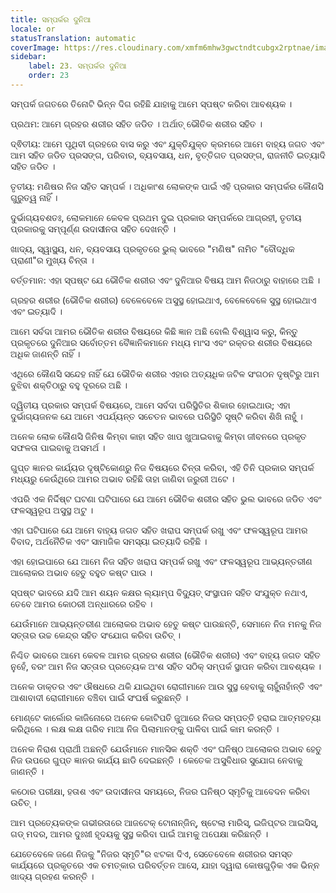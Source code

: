 ```yaml
---
title: ସମ୍ପର୍କର ଦୁନିଆ
locale: or
statusTranslation: automatic
coverImage: https://res.cloudinary.com/xmfm6mhw3gwctndtcubgx2rptnae/image/upload/v1740468922/small_cover_tratado_de_psicologia_revolucionaria_a4c0dca4e0.webp
sidebar:
    label: 23. ସମ୍ପର୍କର ଦୁନିଆ
    order: 23
---
```

ସମ୍ପର୍କ ଜଗତରେ ତିନୋଟି ଭିନ୍ନ ଦିଗ ରହିଛି ଯାହାକୁ ଆମେ ସ୍ପଷ୍ଟ କରିବା ଆବଶ୍ୟକ ।

ପ୍ରଥମ: ଆମେ ଗ୍ରହର ଶରୀର ସହିତ ଜଡିତ । ଅର୍ଥାତ୍ ଭୌତିକ ଶରୀର ସହିତ ।

ଦ୍ଵିତୀୟ: ଆମେ ପୃଥିବୀ ଗ୍ରହରେ ବାସ କରୁ ଏବଂ ଯୁକ୍ତିଯୁକ୍ତ କ୍ରମରେ ଆମେ ବାହ୍ୟ ଜଗତ ଏବଂ ଆମ ସହିତ ଜଡିତ ପ୍ରସଙ୍ଗ, ପରିବାର, ବ୍ୟବସାୟ, ଧନ, ବୃତ୍ତିଗତ ପ୍ରସଙ୍ଗ, ରାଜନୀତି ଇତ୍ୟାଦି ସହିତ ଜଡିତ ।

ତୃତୀୟ: ମଣିଷର ନିଜ ସହିତ ସମ୍ପର୍କ । ଅଧିକାଂଶ ଲୋକଙ୍କ ପାଇଁ ଏହି ପ୍ରକାର ସମ୍ପର୍କର କୌଣସି ଗୁରୁତ୍ୱ ନାହିଁ ।

ଦୁର୍ଭାଗ୍ୟବଶତଃ, ଲୋକମାନେ କେବଳ ପ୍ରଥମ ଦୁଇ ପ୍ରକାର ସମ୍ପର୍କରେ ଆଗ୍ରହୀ, ତୃତୀୟ ପ୍ରକାରକୁ ସମ୍ପୂର୍ଣ୍ଣ ଉଦାସୀନତା ସହିତ ଦେଖନ୍ତି ।

ଖାଦ୍ୟ, ସ୍ୱାସ୍ଥ୍ୟ, ଧନ, ବ୍ୟବସାୟ ପ୍ରକୃତରେ ଭୁଲ୍ ଭାବରେ "ମଣିଷ" ନାମିତ "ବୌଦ୍ଧିକ ପ୍ରାଣୀ"ର ମୁଖ୍ୟ ଚିନ୍ତା ।

ବର୍ତ୍ତମାନ: ଏହା ସ୍ପଷ୍ଟ ଯେ ଭୌତିକ ଶରୀର ଏବଂ ଦୁନିଆର ବିଷୟ ଆମ ନିଜଠାରୁ ବାହାରେ ଅଛି ।

ଗ୍ରହର ଶରୀର (ଭୌତିକ ଶରୀର) ବେଳେବେଳେ ଅସୁସ୍ଥ ହୋଇଥାଏ, ବେଳେବେଳେ ସୁସ୍ଥ ହୋଇଥାଏ ଏବଂ ଇତ୍ୟାଦି ।

ଆମେ ସର୍ବଦା ଆମର ଭୌତିକ ଶରୀର ବିଷୟରେ କିଛି ଜ୍ଞାନ ଅଛି ବୋଲି ବିଶ୍ୱାସ କରୁ, କିନ୍ତୁ ପ୍ରକୃତରେ ଦୁନିଆର ସର୍ବୋତ୍ତମ ବୈଜ୍ଞାନିକମାନେ ମଧ୍ୟ ମାଂସ ଏବଂ ରକ୍ତର ଶରୀର ବିଷୟରେ ଅଧିକ ଜାଣନ୍ତି ନାହିଁ ।

ଏଥିରେ କୌଣସି ସନ୍ଦେହ ନାହିଁ ଯେ ଭୌତିକ ଶରୀର ଏହାର ଅତ୍ୟଧିକ ଜଟିଳ ସଂଗଠନ ଦୃଷ୍ଟିରୁ ଆମ ବୁଝିବା ଶକ୍ତିଠାରୁ ବହୁ ଦୂରରେ ଅଛି ।

ଦ୍ୱିତୀୟ ପ୍ରକାର ସମ୍ପର୍କ ବିଷୟରେ, ଆମେ ସର୍ବଦା ପରିସ୍ଥିତିର ଶିକାର ହୋଇଥାଉ; ଏହା ଦୁର୍ଭାଗ୍ୟଜନକ ଯେ ଆମେ ଏପର୍ଯ୍ୟନ୍ତ ସଚେତନ ଭାବରେ ପରିସ୍ଥିତି ସୃଷ୍ଟି କରିବା ଶିଖି ନାହୁଁ ।

ଅନେକ ଲୋକ କୌଣସି ଜିନିଷ କିମ୍ବା କାହା ସହିତ ଖାପ ଖୁଆଇବାକୁ କିମ୍ବା ଜୀବନରେ ପ୍ରକୃତ ସଫଳତା ପାଇବାକୁ ଅସମର୍ଥ ।

ଗୁପ୍ତ ଜ୍ଞାନର କାର୍ଯ୍ୟର ଦୃଷ୍ଟିକୋଣରୁ ନିଜ ବିଷୟରେ ଚିନ୍ତା କରିବା, ଏହି ତିନି ପ୍ରକାର ସମ୍ପର୍କ ମଧ୍ୟରୁ କେଉଁଥିରେ ଆମର ଅଭାବ ରହିଛି ତାହା ଜାଣିବା ଜରୁରୀ ଅଟେ ।

ଏପରି ଏକ ନିର୍ଦ୍ଦିଷ୍ଟ ଘଟଣା ଘଟିପାରେ ଯେ ଆମେ ଭୌତିକ ଶରୀର ସହିତ ଭୁଲ ଭାବରେ ଜଡିତ ଏବଂ ଫଳସ୍ୱରୂପ ଅସୁସ୍ଥ ଅଟୁ ।

ଏହା ଘଟିପାରେ ଯେ ଆମେ ବାହ୍ୟ ଜଗତ ସହିତ ଖରାପ ସମ୍ପର୍କ ରଖୁ ଏବଂ ଫଳସ୍ୱରୂପ ଆମର ବିବାଦ, ଅର୍ଥନୈତିକ ଏବଂ ସାମାଜିକ ସମସ୍ୟା ଇତ୍ୟାଦି ରହିଛି ।

ଏହା ହୋଇପାରେ ଯେ ଆମେ ନିଜ ସହିତ ଖରାପ ସମ୍ପର୍କ ରଖୁ ଏବଂ ଫଳସ୍ୱରୂପ ଆଭ୍ୟନ୍ତରୀଣ ଆଲୋକର ଅଭାବ ହେତୁ ବହୁତ କଷ୍ଟ ପାଉ ।

ସ୍ପଷ୍ଟ ଭାବରେ ଯଦି ଆମ ଶୟନ କକ୍ଷର ଲ୍ୟାମ୍ପ ବିଦ୍ୟୁତ୍ ସଂସ୍ଥାପନ ସହିତ ସଂଯୁକ୍ତ ନଥାଏ, ତେବେ ଆମର କୋଠରୀ ଅନ୍ଧାରରେ ରହିବ ।

ଯେଉଁମାନେ ଆଭ୍ୟନ୍ତରୀଣ ଆଲୋକର ଅଭାବ ହେତୁ କଷ୍ଟ ପାଉଛନ୍ତି, ସେମାନେ ନିଜ ମନକୁ ନିଜ ସତ୍ତାର ଉଚ୍ଚ କେନ୍ଦ୍ର ସହିତ ସଂଯୋଗ କରିବା ଉଚିତ୍ ।

ନିଶ୍ଚିତ ଭାବରେ ଆମେ କେବଳ ଆମର ଗ୍ରହର ଶରୀର (ଭୌତିକ ଶରୀର) ଏବଂ ବାହ୍ୟ ଜଗତ ସହିତ ନୁହେଁ, ବରଂ ଆମ ନିଜ ସତ୍ତାର ପ୍ରତ୍ୟେକ ଅଂଶ ସହିତ ସଠିକ୍ ସମ୍ପର୍କ ସ୍ଥାପନ କରିବା ଆବଶ୍ୟକ ।

ଅନେକ ଡାକ୍ତର ଏବଂ ଔଷଧରେ ଥକି ଯାଇଥିବା ରୋଗୀମାନେ ଆଉ ସୁସ୍ଥ ହେବାକୁ ଚାହୁଁନାହାଁନ୍ତି ଏବଂ ଆଶାବାଦୀ ରୋଗୀମାନେ ବଞ୍ଚିବା ପାଇଁ ସଂଘର୍ଷ କରୁଛନ୍ତି ।

ମୋଣ୍ଟେ କାର୍ଲୋର କାଜିନୋରେ ଅନେକ କୋଟିପତି ଜୁଆରେ ନିଜର ସମ୍ପତ୍ତି ହରାଇ ଆତ୍ମହତ୍ୟା କରିଥିଲେ । ଲକ୍ଷ ଲକ୍ଷ ଗରିବ ମାଆ ନିଜ ପିଲାମାନଙ୍କୁ ପାଳିବା ପାଇଁ କାମ କରନ୍ତି ।

ଅନେକ ନିରାଶ ପ୍ରାର୍ଥୀ ଅଛନ୍ତି ଯେଉଁମାନେ ମାନସିକ ଶକ୍ତି ଏବଂ ଘନିଷ୍ଠ ଆଲୋକର ଅଭାବ ହେତୁ ନିଜ ଉପରେ ଗୁପ୍ତ ଜ୍ଞାନର କାର୍ଯ୍ୟ ଛାଡି ଦେଇଛନ୍ତି । କେତେକ ଅସୁବିଧାର ସୁଯୋଗ ନେବାକୁ ଜାଣନ୍ତି ।

କଠୋର ପରୀକ୍ଷା, ହତାଶ ଏବଂ ଉଦାସୀନତା ସମୟରେ, ନିଜର ଘନିଷ୍ଠ ସ୍ମୃତିକୁ ଆବେଦନ କରିବା ଉଚିତ୍ ।

ଆମ ପ୍ରତ୍ୟେକଙ୍କ ଗଭୀରତାରେ ଆଜଟେକ୍ ଟୋନାନ୍ଜିନ୍, ଷ୍ଟେଲା ମାରିସ୍, ଇଜିପ୍ଟର ଆଇସିସ୍, ଗଡ୍ ମଦର, ଆମର ଦୁଃଖୀ ହୃଦୟକୁ ସୁସ୍ଥ କରିବା ପାଇଁ ଆମକୁ ଅପେକ୍ଷା କରିଛନ୍ତି ।

ଯେତେବେଳେ ଜଣେ ନିଜକୁ "ନିଜର ସ୍ମୃତି"ର ଝଟକା ଦିଏ, ସେତେବେଳେ ଶରୀରର ସମସ୍ତ କାର୍ଯ୍ୟରେ ପ୍ରକୃତରେ ଏକ ଚମତ୍କାର ପରିବର୍ତ୍ତନ ଆସେ, ଯାହା ଦ୍ୱାରା କୋଷଗୁଡ଼ିକ ଏକ ଭିନ୍ନ ଖାଦ୍ୟ ଗ୍ରହଣ କରନ୍ତି ।

